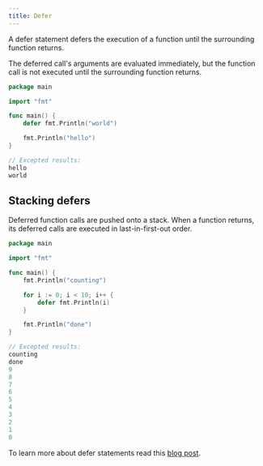 ```yaml
---
title: Defer
---
```


A defer statement defers the execution of a function until the surrounding function returns.

The deferred call's arguments are evaluated immediately, but the function call is not executed until the surrounding function returns.

```go
package main

import "fmt"

func main() {
	defer fmt.Println("world")

	fmt.Println("hello")
}

// Excepted results:
hello
world
```

## Stacking defers

Deferred function calls are pushed onto a stack. When a function returns, its deferred calls are executed in last-in-first-out order.

```go
package main

import "fmt"

func main() {
	fmt.Println("counting")

	for i := 0; i < 10; i++ {
		defer fmt.Println(i)
	}

	fmt.Println("done")
}

// Excepted results:
counting
done
9
8
7
6
5
4
3
2
1
0
```

 To learn more about defer statements read this [blog post](https://blog.golang.org/defer-panic-and-recover).
